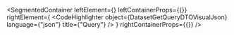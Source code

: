 
<SegmentedContainer
  leftElement={<DatasetGetQueryDTODesc />}
  leftContainerProps={{}}
  rightElement={
    <CodeHighlighter
      object={DatasetGetQueryDTOVisualJson}
      language={"json"}
      title={"Query"}
    />
  }
  rightContainerProps={{}}
/>

